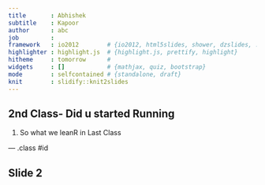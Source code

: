 ```yaml
---
title       : Abhishek
subtitle    : Kapoor
author      : abc
job         : 
framework   : io2012        # {io2012, html5slides, shower, dzslides, ...}
highlighter : highlight.js  # {highlight.js, prettify, highlight}
hitheme     : tomorrow      # 
widgets     : []            # {mathjax, quiz, bootstrap}
mode        : selfcontained # {standalone, draft}
knit        : slidify::knit2slides
---
```


## 2nd Class- Did u started Running 

1. So what we leanR in Last Class


--- .class #id 

## Slide 2




